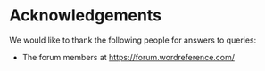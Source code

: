# Acknowledgements {.unnumbered #chap-acknowledgements}

We would like to thank the following people for answers to queries:

* The forum members at <https://forum.wordreference.com/>


